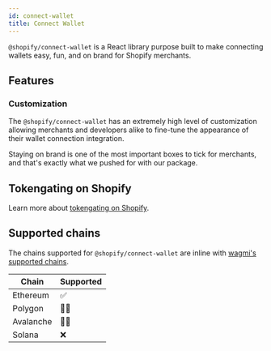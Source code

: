 ```yaml
---
id: connect-wallet
title: Connect Wallet
---
```


`@shopify/connect-wallet` is a React library purpose built to make connecting wallets easy, fun, and on brand for Shopify merchants.

## Features

<!-- Features need to be stubbed out -->

### Customization

The `@shopify/connect-wallet` has an extremely high level of customization allowing merchants and developers alike to fine-tune the appearance of their wallet connection integration.

Staying on brand is one of the most important boxes to tick for merchants, and that's exactly what we pushed for with our package.

## Tokengating on Shopify

Learn more about [tokengating on Shopify](https://www.shopify.com/tokengated-commerce).

## Supported chains

The chains supported for `@shopify/connect-wallet` are inline with [wagmi's supported chains](https://wagmi.sh/react/chains#supported-chains).

| Chain     | Supported |
| --------- | --------- |
| Ethereum  | ✅        |
| Polygon   | 🤷‍♂️        |
| Avalanche | 🤷‍♂️        |
| Solana    | ❌        |
